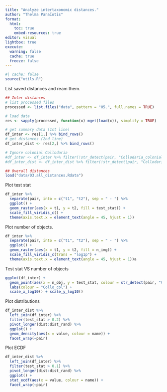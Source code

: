 ```yaml
---
title: "Analyze intertaxonomic distances."
author: "Thelma Panaïotis"
format: 
  html:
    toc: true
    embed-resources: true
editor: visual
lightbox: true
execute:
  warning: false
  cache: true
  freeze: false
---
```


```r
#| cache: false
source("utils.R")
```

List saved distances and ream them.

```r
## Inter distances
# list processed files
processed <- list.files("data", pattern = "05.", full.names = TRUE)

# load data
res <- sapply(processed, function(x) mget(load(x)), simplify = TRUE)

# get summary data (1st line)
df_inter <- res[1,] %>% bind_rows()
# get distances (2nd line)
df_inter_dist <- res[2,] %>% bind_rows()

# Ignore colonial Collodaria
#df_inter <- df_inter %>% filter(!str_detect(pair, "Collodaria_colonial"))
#df_inter_dist <- df_inter_dist %>% filter(!str_detect(pair, "Collodaria_colonial"))

## Overall distances
load("data/03.all_distances.Rdata")
```

Plot test stat

```r
df_inter %>% 
  separate(pair, into = c("t1", "t2"), sep = " - ") %>% 
  ggplot() + 
  geom_raster(aes(x = t1, y = t2, fill = test_stat)) +
  scale_fill_viridis_c() +
  theme(axis.text.x = element_text(angle = 45, hjust = 1))
```

Plot number of objects.

```r
df_inter %>% 
  separate(pair, into = c("t1", "t2"), sep = " - ") %>% 
  ggplot() + 
  geom_raster(aes(x = t1, y = t2, fill = n_img)) +
  scale_fill_viridis_c(trans = "log1p") +
  theme(axis.text.x = element_text(angle = 45, hjust = 1))a
```

Test stat VS number of objects

```r
ggplot(df_inter) + 
  geom_point(aes(x = n_obj, y = test_stat, colour = str_detect(pair, "Collodaria_colonial"))) +
  labs(colour = "Collo_col") +
  scale_x_log10() + scale_y_log10()
```

Plot distributions

```r
df_inter_dist %>% 
  left_join(df_inter) %>% 
  filter(test_stat > 0.2) %>% 
  pivot_longer(dist:dist_rand) %>% 
  ggplot() + 
  geom_density(aes(x = value, colour = name)) +
  facet_wrap(~pair)
```

Plot ECDF

```r
df_inter_dist %>% 
  left_join(df_inter) %>% 
  filter(test_stat > 0.1) %>% 
  pivot_longer(dist:dist_rand) %>% 
  ggplot() + 
  stat_ecdf(aes(x = value, colour = name)) +
  facet_wrap(~pair)
```
